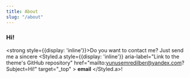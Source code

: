 ---
title: About
slug: "/about"
---


<h3>Hi!</h3>

<strong style={{display: 'inline'}}>Do you want to contact me? Just send me a sincere </strong>
<Styled.a
    style={{display: 'inline'}}
    aria-label="Link to the theme's GitHub repository"
    href="mailto:yunusemredilber@yandex.com?Subject=Hi!"
    target="_top" >
    <strong>email</strong>
</Styled.a>!
